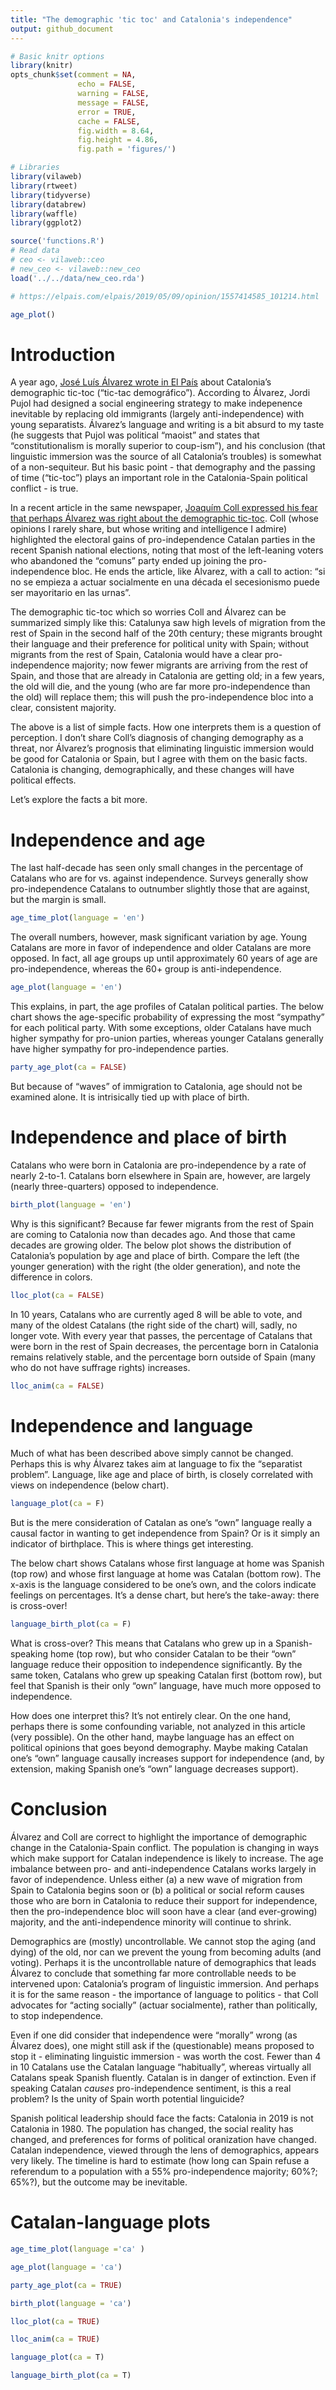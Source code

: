 ```yaml
---
title: "The demographic 'tic toc' and Catalonia's independence"
output: github_document
---
```



```r
# Basic knitr options
library(knitr)
opts_chunk$set(comment = NA, 
               echo = FALSE, 
               warning = FALSE, 
               message = FALSE, 
               error = TRUE, 
               cache = FALSE,
               fig.width = 8.64,
               fig.height = 4.86,
               fig.path = 'figures/')
```


```r
# Libraries
library(vilaweb)
library(rtweet)
library(tidyverse)
library(databrew)
library(waffle)
library(ggplot2)
```

```r
source('functions.R')
# Read data
# ceo <- vilaweb::ceo
# new_ceo <- vilaweb::new_ceo
load('../../data/new_ceo.rda')

# https://elpais.com/elpais/2019/05/09/opinion/1557414585_101214.html
```

```r
age_plot()
```



# Introduction

A year ago, [José Luís Álvarez wrote in El País](https://elpais.com/elpais/2018/02/12/opinion/1518460090_294017.html) about Catalonia's demographic tic-toc ("tic-tac demográfico"). According to Álvarez, Jordi Pujol had designed a social engineering strategy to make indepenence inevitable by replacing old immigrants (largely anti-independence) with young separatists. Álvarez's language and writing is a bit absurd to my taste (he suggests that Pujol was political "maoist" and states that "constitutionalism is morally superior to coup-ism"), and his conclusion (that linguistic immersion was the source of all Catalonia's troubles) is somewhat of a non-sequiteur. But his basic point - that demography and the passing of time ("tic-toc") plays an important role in the Catalonia-Spain political conflict - is true. 

In a recent article in the same newspaper, [Joaquím Coll expressed his fear that perhaps Álvarez was right about the demographic tic-toc](https://elpais.com/elpais/2019/05/09/opinion/1557414585_101214.html). Coll (whose opinions I rarely share, but whose writing and intelligence I admire) highlighted the electoral gains of pro-independence Catalan parties in the recent Spanish national elections, noting that most of the left-leaning voters who abandoned the "comuns" party ended up joining the pro-independence bloc. He ends the article, like Álvarez, with a call to action: "si no se empieza a actuar socialmente en una década el secesionismo puede ser mayoritario en las urnas".

The demographic tic-toc which so worries Coll and Álvarez can be summarized simply like this: Catalunya saw high levels of migration from the rest of Spain in the second half of the 20th century; these migrants brought their language and their preference for political unity with Spain; without migrants from the rest of Spain, Catalonia would have a clear pro-independence majority; now fewer migrants are arriving from the rest of Spain, and those that are already in Catalonia are getting old; in a few years, the old will die, and the young (who are far more pro-independence than the old) will replace them; this will push the pro-independence bloc into a clear, consistent majority.

The above is a list of simple facts. How one interprets them is a question of perception. I don't share Coll's diagnosis of changing demography as a threat, nor Álvarez's prognosis that eliminating linguistic immersion would be good for Catalonia or Spain, but I agree with them on the basic facts. Catalonia is changing, demographically, and these changes will have political effects. 

Let's explore the facts a bit more.

# Independence and age

The last half-decade has seen only small changes in the percentage of Catalans who are for vs. against independence. Surveys generally show pro-independence Catalans to outnumber slightly those that are against, but the margin is small. 

```r
age_time_plot(language = 'en')
```

The overall numbers, however, mask significant variation by age. Young Catalans are more in favor of independence and older Catalans are more opposed. In fact, all age groups up until approximately 60 years of age are pro-independence, whereas the 60+ group is anti-independence.

```r
age_plot(language = 'en')
```

This explains, in part, the age profiles of Catalan political parties. The below chart shows the age-specific probability of expressing the most "sympathy" for each political party. With some exceptions, older Catalans have much higher sympathy for pro-union parties, whereas younger Catalans generally have higher sympathy for pro-independence parties. 

```r
party_age_plot(ca = FALSE)
```

But because of "waves" of immigration to Catalonia, age should not be examined alone. It is intrisically tied up with place of birth.

# Independence and place of birth

Catalans who were born in Catalonia are pro-independence by a rate of nearly 2-to-1. Catalans born elsewhere in Spain are, however, are largely (nearly three-quarters) opposed to independence.

```r
birth_plot(language = 'en')
```

Why is this significant? Because far fewer migrants from the rest of Spain are coming to Catalonia now than decades ago. And those that came decades are growing older. The below plot shows the distribution of Catalonia's population by age and place of birth. Compare the left (the younger generation) with the right (the older generation), and note the difference in colors.

```r
lloc_plot(ca = FALSE)
```

In 10 years, Catalans who are currently aged 8 will be able to vote, and many of the oldest Catalans (the right side of the chart) will, sadly, no longer vote. With every year that passes, the percentage of Catalans that were  born in the rest of Spain decreases, the percentage born in Catalonia remains relatively stable, and the percentage born outside of Spain (many who do not have suffrage rights) increases.

```r
lloc_anim(ca = FALSE)
```

# Independence and language

Much of what has been described above simply cannot be changed. Perhaps this is why Álvarez takes aim at language to fix the "separatist problem". Language, like age and place of birth, is closely correlated with views on independence (below chart).

```r
language_plot(ca = F)
```

But is the mere consideration of Catalan as one's "own" language really a causal factor in wanting to get independence from Spain? Or is it simply an indicator of birthplace. This is where things get interesting.

The below chart shows Catalans whose first language at home was Spanish (top row) and whose first language at home was Catalan (bottom row). The x-axis is the language considered to be one's own, and the colors indicate feelings on percentages. It's a dense chart, but here's the take-away: there is cross-over!

```r
language_birth_plot(ca = F)
```

What is cross-over? This means that Catalans who grew up in a Spanish-speaking home (top row), but who consider Catalan to be their "own" language reduce their opposition to independence significantly. By the same token, Catalans who grew up speaking Catalan first (bottom row), but feel that Spanish is their only "own" language, have much more opposed to independence. 

How does one interpret this? It's not entirely clear. On the one hand, perhaps there is some confounding variable, not analyzed in this article (very possible). On the other hand, maybe language has an effect on political opinions that goes beyond demography. Maybe making Catalan one's "own" language causally increases support for independence (and, by extension, making Spanish one's "own" language decreases support).

# Conclusion

Álvarez and Coll are correct to highlight the importance of demographic change in the Catalonia-Spain conflict. The population is changing in ways which make support for Catalan independence is likely to increase. The age imbalance between pro- and anti-independence Catalans works largely in favor of independence. Unless either (a) a new wave of migration from Spain to Catalonia begins soon or (b) a political or social reform causes those who are born in Catalonia to reduce their support for independence, then the pro-independence bloc will soon have a clear (and ever-growing) majority, and the anti-independence minority will continue to shrink.

Demographics are (mostly) uncontrollable. We cannot stop the aging (and dying) of the old, nor can we prevent the young from becoming adults (and voting). Perhaps it is the uncontrollable nature of demographics that leads Álvarez to conclude that something far more controllable needs to be intervened upon: Catalonia's program of linguistic immersion. And perhaps it is for the same reason - the importance of language to politics - that Coll advocates for "acting socially" (actuar socialmente), rather than politically, to stop independence.  

Even if one did consider that independence were "morally" wrong (as Álvarez does), one might still ask if the (questionable) means proposed to stop it - eliminating  linguistic immersion - was worth the cost. Fewer than 4 in 10 Catalans use the Catalan language "habitually", whereas virtually all Catalans speak Spanish fluently. Catalan is in danger of extinction. Even if speaking Catalan _causes_ pro-independence sentiment, is this a real problem? Is the unity of Spain worth potential linguicide?

Spanish political leadership should face the facts: Catalonia in 2019 is not Catalonia in 1980. The population has changed, the social reality has changed, and preferences for forms of political oranization have changed. Catalan independence, viewed through the lens of demographics, appears very likely. The timeline is hard to estimate (how long can Spain refuse a referendum to a population with a 55% pro-independence majority; 60%?; 65%?), but the outcome may be inevitable.

# Catalan-language plots

```r
age_time_plot(language ='ca' )
```

```r
age_plot(language = 'ca')
```

```r
party_age_plot(ca = TRUE)
```

```r
birth_plot(language = 'ca')
```

```r
lloc_plot(ca = TRUE)
```

```r
lloc_anim(ca = TRUE)
```

```r
language_plot(ca = T)
```

```r
language_birth_plot(ca = T)
```